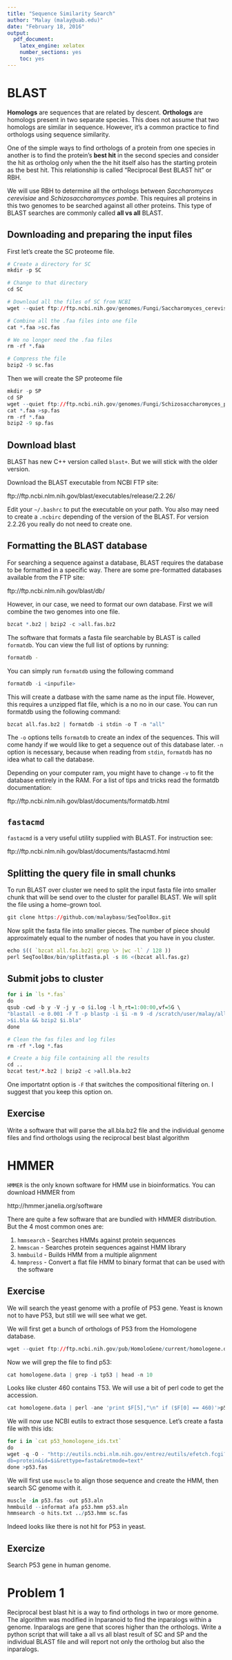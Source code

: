 ```yaml
---
title: "Sequence Similarity Search"
author: "Malay (malay@uab.edu)"
date: "February 18, 2016"
output:
  pdf_document:
    latex_engine: xelatex
    number_sections: yes
    toc: yes
---
```


# BLAST
**Homologs** are sequences that are related by descent. **Orthologs** are homologs present in two separate species. This does not assume that two homologs are similar in sequence. However, it's a common practice to find orthologs using sequence similarity. 

One of the simple ways to find orthologs of a protein from one species in another is to find the protein's **best hit** in the second species and consider the hit as ortholog only when the the hit itself also has the starting protein as the best hit. This relationship is called "Reciprocal Best BLAST hit" or RBH.

We will use RBH to determine all the orthologs between _Saccharomyces cerevisiae_ and _Schizosaccharomyces pombe_. This requires all proteins in this two genomes to be searched against all other proteins. This type of BLAST searches are commonly called **all vs all** BLAST.



## Downloading and preparing the input files
First let's create the SC proteome file.

```r
# Create a directory for SC
mkdir -p SC

# Change to that directory
cd SC

# Download all the files of SC from NCBI
wget --quiet ftp://ftp.ncbi.nih.gov/genomes/Fungi/Saccharomyces_cerevisiae_uid128/*.faa

# Combine all the .faa files into one file
cat *.faa >sc.fas

# We no longer need the .faa files
rm -rf *.faa

# Compress the file
bzip2 -9 sc.fas

```


Then we will create the SP proteome file


```r
mkdir -p SP
cd SP
wget --quiet ftp://ftp.ncbi.nih.gov/genomes/Fungi/Schizosaccharomyces_pombe_uid127/*.faa
cat *.faa >sp.fas
rm -rf *.faa
bzip2 -9 sp.fas
```


## Download blast
BLAST has new C++ version called ```blast+```. But we will stick with the older version.

Download the BLAST executable from NCBI FTP site:

ftp://ftp.ncbi.nlm.nih.gov/blast/executables/release/2.2.26/

Edit your ```~/.bashrc``` to put the executable on your path. You also may need to create a ```.ncbirc``` depending of the version of the BLAST. For version 2.2.26 you really do not need to create one.

## Formatting the BLAST database

For searching a sequence against a database, BLAST requires the database to be formatted in a specific way. There are some pre-formatted databases available from the FTP site:

ftp://ftp.ncbi.nlm.nih.gov/blast/db/

However, in our case, we need to format our own database. First we will combine the two genomes into one file.

```r
bzcat *.bz2 | bzip2 -c >all.fas.bz2
```

The software that formats a fasta file searchable by BLAST is called ```formatdb```. You can view the full list of options by running:

```.bash
formatdb -
```

You can simply run ```formatdb``` using the following command

```r
formatdb -i <inpufile>
```

This will create a datbase with the same name as the input file. However, this requires a unzipped flat file, which is a no no in our case. You can run formatdb using the following command:

```r
bzcat all.fas.bz2 | formatdb -i stdin -o T -n "all"
```

The ```-o``` options tells ```formatdb``` to create an index of the sequences. This will come handy if we would like to get a sequence out of this database later. ```-n``` option is necessary, because when reading from ```stdin```, ```formatdb``` has no idea what to call the database.

Depending on your computer ram, you might have to change ```-v``` to fit the database entirely in the RAM. For a list of tips and tricks read the formatdb documentation:

ftp://ftp.ncbi.nlm.nih.gov/blast/documents/formatdb.html

## ```fastacmd```

```fastacmd``` is a very useful utility supplied with BLAST. For instruction see:

ftp://ftp.ncbi.nlm.nih.gov/blast/documents/fastacmd.html

## Splitting the query file in small chunks

To run BLAST over cluster we need to split the input fasta file into smaller chunk that will be send over to the cluster for parallel BLAST. We will split the file using a home-grown tool.

```r
git clone https://github.com/malaybasu/SeqToolBox.git
```
Now split the fasta file into smaller pieces. The number of piece should approximately equal to the number of nodes that you have in you cluster.

```r
echo $(( `bzcat all.fas.bz2| grep \> |wc -l` / 128 ))
perl SeqToolBox/bin/splitfasta.pl -s 86 <(bzcat all.fas.gz)
```

## Submit jobs to cluster

```r
for i in `ls *.fas`
do 
qsub -cwd -b y -V -j y -o $i.log -l h_rt=1:00:00,vf=5G \
"blastall -e 0.001 -F T -p blastp -i $i -m 9 -d /scratch/user/malay/all \
>$i.bla && bzip2 $i.bla"
done

# Clean the fas files and log files
rm -rf *.log *.fas

# Create a big file containing all the results
cd ..
bzcat test/*.bz2 | bzip2 -c >all.bla.bz2
```

One importatnt option is ```-F``` that switches the compositional filtering on. I suggest that you keep this option on.  

## Exercise

Write a software that will parse the all.bla.bz2 file and the individual genome files and find orthologs using the reciprocal best blast algorithm


# HMMER

```HMMER``` is the only known software for HMM use in bioinformatics. You can download HMMER from 

http://hmmer.janelia.org/software

There are quite a few software that are bundled with HMMER distribution. But the 4 most common ones are:

1. ```hmmsearch``` - Searches HMMs against protein sequences
2. ```hmmscan``` - Searches protein sequences against HMM library
3. ```hmmbuild``` - Builds HMM from a multiple alignment
4. ```hmmpress``` - Convert a flat file HMM to binary format that can be used with the software


## Exercise
We will search the yeast genome with a profile of P53 gene. Yeast is known not to have P53, but still we will see what we get. 

We will first get a bunch of orthologs of P53 from the Homologene database.

```r
wget --quiet ftp://ftp.ncbi.nih.gov/pub/HomoloGene/current/homologene.data
```
Now we will grep the file to find p53:
```r
cat homologene.data | grep -i tp53 | head -n 10
```
Looks like cluster 460 contains T53. We will use a bit of perl code to get the accession.
```r
cat homologene.data | perl -ane 'print $F[5],"\n" if ($F[0] == 460)'>p53_homologene_ids.txt
```
We will now use NCBI eutils to extract those sesquence. Let's create a fasta file with this ids:

```r
for i in `cat p53_homologene_ids.txt`
do 
wget -q -O - "http://eutils.ncbi.nlm.nih.gov/entrez/eutils/efetch.fcgi?\
db=protein&id=$i&rettype=fasta&retmode=text"
done >p53.fas
```
We will first use ```muscle``` to align those sequence and create the HMM, then search SC genome with it.

```r
muscle -in p53.fas -out p53.aln
hmmbuild --informat afa p53.hmm p53.aln
hmmsearch -o hits.txt ../p53.hmm sc.fas
```
Indeed looks like there is not hit for P53 in yeast. 

## Exercize
Search P53 gene in human genome.

# Problem 1
Reciprocal best blast hit is a way to find orthologs in two or more genome. The algorithm was modified in Inparanoid to find the inparalogs within a genome. Inparalogs are gene that scores higher than the orthologs. Write a python script that will take a all vs all blast result of SC and SP and the individual BLAST file and will report not only the ortholog but also the inparalogs. 




























